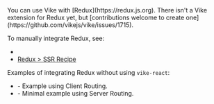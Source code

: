 
<CommunityNote />
You can use Vike with [Redux](https://redux.js.org).

<Contribution>
There isn't a <Link href="/extensions">Vike extension</Link> for Redux yet, but [contributions welcome to create one](https://github.com/vikejs/vike/issues/1715).
</Contribution>

To manually integrate Redux, see:
- <Link href="/stores#ssr" doNotInferSectionTitle />
- [Redux > SSR Recipe](https://redux.js.org/recipes/server-rendering)

Examples of integrating Redux without using <Link href="/vike-react">`vike-react`</Link>:

- <Example timestamp="2023.12" repo="brillout/vike-with-redux" /> - Example using <Link href="/client-routing">Client Routing</Link>.
- <Example timestamp="2023.10" repo="brillout/vike-with-redux_minimal-example" /> - Minimal example using <Link href="/server-routing">Server Routing</Link>.

